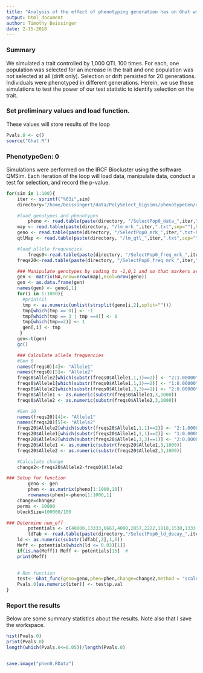 ```yaml
---
title: "Analysis of the effect of phenotyping generation has on Ghat with 1000 simulated QTL"
output: html_document
author: Timothy Beissinger
date: 2-15-2018
---
```


### Summary
We simulated a trait controlled by 1,000 QTL 100 times. For each, one population was selected for an increase in the trait and one population was not selected at all (drift only). Selection or drift persisted for 20 generations. Individuals were phenotyped in different generations. Herein, we use these simulations to test the power of our test statistic to identify selection on the trait.

### Set preliminary values and load function.
These values will store results of the loop

```r
Pvals.0 <- c()
source("Ghat.R")
```

### PhenotypeGen: 0

Simulations were performed on the IRCF Biocluster using the software QMSim. Each iteration of the loop will load data, manipulate data, conduct a test for selection, and record the p-value.

```r
for(sim in 1:100){
	iter <- sprintf("%03i",sim)
	directory="/home/beissingert/data/PolySelect_bigsims/phenotypeGen/r_phenotypeGen"

	#load genotypes and phenotypes
      	pheno <- read.table(paste(directory, "/SelectPop0_data_",iter,".txt",sep=""),header=T,stringsAsFactors=F)
	map <- read.table(paste(directory, "/lm_mrk_",iter,".txt",sep=""),header=T,stringsAsFactors=F)
	geno <- read.table(paste(directory, "/SelectPop0_mrk_",iter,".txt-head",sep=""),header=F,stringsAsFactors=F,skip=1,sep="", colClasses=c("numeric","character")) # read genos as characters #
	qtlMap <- read.table(paste(directory, "/lm_qtl_",iter,".txt",sep=""),header=T,stringsAsFactors=F)

	#load allele frequencies
      	freqs0<-read.table(paste(directory, "/SelectPop0_freq_mrk_",iter,".txt",sep=""),header=T,nrows=nrow(map),fill=T,stringsAsFactors=F)
	freqs20<-read.table(paste(directory, "/SelectPop0_freq_mrk_",iter,".txt",sep=""),header=F,skip={4*nrow(map)+1},fill=T,stringsAsFactors=F) #

	### Manipulate genotypes by coding to -1,0,1 and so that markers are columns, individuals are rows.
	gen <- matrix(NA,nrow=nrow(map),ncol=nrow(geno))
	gen <- as.data.frame(gen)
	names(gen) <- geno[,1]
	for(i in 1:1000){
	  #print(i)
	  tmp <- as.numeric(unlist(strsplit(geno[i,2],split="")))
	  tmp[which(tmp == 0)] <- -1
	  tmp[which(tmp == 3 | tmp ==4)] <- 0
	  tmp[which(tmp==2)] <- 1
	  gen[,i] <- tmp
	 }
	gen<-t(gen)
	gc()

	### Calculate allele frequencies
	#Gen 0
	names(freqs0)[4]<- "Allele1"
	names(freqs0)[5]<- "Allele2"
	freqs0$Allele2[which(substr(freqs0$Allele1,1,1)==2)] <- "2:1.00000" # put this in the spot for the second allele
	freqs0$Allele1[which(substr(freqs0$Allele1,1,1)==2)] <- "1:0.00000" 
	freqs0$Allele2[which(substr(freqs0$Allele1,3,3)==1)] <- "2:0.00000" ##
	freqs0$Allele1 <- as.numeric(substr(freqs0$Allele1,3,1000))
	freqs0$Allele2 <- as.numeric(substr(freqs0$Allele2,3,1000))

	#Gen 20
	names(freqs20)[4]<- "Allele1"
	names(freqs20)[5]<- "Allele2"
	freqs20$Allele2[which(substr(freqs20$Allele1,1,1)==2)] <- "2:1.00000" # put this in the spot for the second allele
	freqs20$Allele1[which(substr(freqs20$Allele1,1,1)==2)] <- "1:0.00000" 
	freqs20$Allele2[which(substr(freqs20$Allele1,3,3)==1)] <- "2:0.00000"  ##
	freqs20$Allele1 <- as.numeric(substr(freqs20$Allele1,3,1000))
	freqs20$Allele2 <- as.numeric(substr(freqs20$Allele2,3,1000))

	#Calculate change
	change2<-freqs20$Allele2-freqs0$Allele2

### Setup for function
    	geno <- gen
        phen <- as.matrix(pheno[1:1000,10])
        rownames(phen)<-pheno[1:1000,1]
	change=change2
	perms <- 10000
	blockSize=100000/100

### Determine num_eff
    	potentials <- c(40000,13333,6667,4000,2857,2222,1818,1538,1333,1176,1053,667,400,286,222)
    	ldTab <- read.table(paste(directory,"/SelectPop0_ld_decay_",iter,".txt",sep=""),skip=43,nrows=15)
	ld <- as.numeric(substr(ldTab[,2],1,6))
	Meff <- potentials[which(ld <= 0.03)[1]]
	if(is.na(Meff)) Meff <- potentials[15]  #
	print(Meff)
	

	# Run function
	test<- Ghat_func(geno=geno,phen=phen,change=change2,method = "scale", num_eff = Meff,  perms=1000,plot="Both")
	Pvals.0[as.numeric(iter)] <- test$p.val
}
```






### Report the results

Below are some summary statistics about the results. Note also that I save the workspace.

```r

hist(Pvals.0)
print(Pvals.0)
length(which(Pvals.0<=0.05))/length(Pvals.0)


save.image("phen0.RData")
```